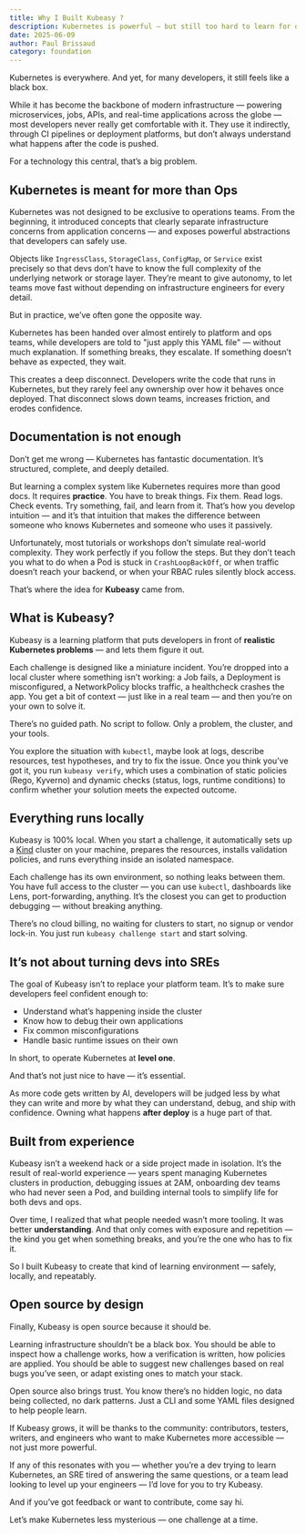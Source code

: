 ```yaml
---
title: Why I Built Kubeasy ?
description: Kubernetes is powerful — but still too hard to learn for developers. Kubeasy is my attempt to fix that through interactive, local challenges.
date: 2025-06-09
author: Paul Brissaud
category: foundation
---
```


Kubernetes is everywhere. And yet, for many developers, it still feels like a black box.

While it has become the backbone of modern infrastructure — powering microservices, jobs, APIs, and real-time applications across the globe — most developers never really get comfortable with it. They use it indirectly, through CI pipelines or deployment platforms, but don’t always understand what happens after the code is pushed.

For a technology this central, that’s a big problem.

## Kubernetes is meant for more than Ops

Kubernetes was not designed to be exclusive to operations teams. From the beginning, it introduced concepts that clearly separate infrastructure concerns from application concerns — and exposes powerful abstractions that developers can safely use.

Objects like `IngressClass`, `StorageClass`, `ConfigMap`, or `Service` exist precisely so that devs don’t have to know the full complexity of the underlying network or storage layer. They’re meant to give autonomy, to let teams move fast without depending on infrastructure engineers for every detail.

But in practice, we’ve often gone the opposite way.

Kubernetes has been handed over almost entirely to platform and ops teams, while developers are told to "just apply this YAML file" — without much explanation. If something breaks, they escalate. If something doesn’t behave as expected, they wait.

This creates a deep disconnect. Developers write the code that runs in Kubernetes, but they rarely feel any ownership over how it behaves once deployed. That disconnect slows down teams, increases friction, and erodes confidence.

## Documentation is not enough

Don’t get me wrong — Kubernetes has fantastic documentation. It’s structured, complete, and deeply detailed.

But learning a complex system like Kubernetes requires more than good docs. It requires **practice**. You have to break things. Fix them. Read logs. Check events. Try something, fail, and learn from it. That’s how you develop intuition — and it’s that intuition that makes the difference between someone who knows Kubernetes and someone who uses it passively.

Unfortunately, most tutorials or workshops don’t simulate real-world complexity. They work perfectly if you follow the steps. But they don’t teach you what to do when a Pod is stuck in `CrashLoopBackOff`, or when traffic doesn’t reach your backend, or when your RBAC rules silently block access.

That’s where the idea for **Kubeasy** came from.

## What is Kubeasy?

Kubeasy is a learning platform that puts developers in front of **realistic Kubernetes problems** — and lets them figure it out.

Each challenge is designed like a miniature incident. You’re dropped into a local cluster where something isn’t working: a Job fails, a Deployment is misconfigured, a NetworkPolicy blocks traffic, a healthcheck crashes the app. You get a bit of context — just like in a real team — and then you’re on your own to solve it.

There’s no guided path. No script to follow. Only a problem, the cluster, and your tools.

You explore the situation with `kubectl`, maybe look at logs, describe resources, test hypotheses, and try to fix the issue. Once you think you’ve got it, you run `kubeasy verify`, which uses a combination of static policies (Rego, Kyverno) and dynamic checks (status, logs, runtime conditions) to confirm whether your solution meets the expected outcome.

## Everything runs locally

Kubeasy is 100% local. When you start a challenge, it automatically sets up a [Kind](https://kind.sigs.k8s.io/) cluster on your machine, prepares the resources, installs validation policies, and runs everything inside an isolated namespace.

Each challenge has its own environment, so nothing leaks between them. You have full access to the cluster — you can use `kubectl`, dashboards like Lens, port-forwarding, anything. It’s the closest you can get to production debugging — without breaking anything.

There’s no cloud billing, no waiting for clusters to start, no signup or vendor lock-in. You just run `kubeasy challenge start` and start solving.

## It’s not about turning devs into SREs

The goal of Kubeasy isn’t to replace your platform team. It’s to make sure developers feel confident enough to:

- Understand what’s happening inside the cluster
- Know how to debug their own applications
- Fix common misconfigurations
- Handle basic runtime issues on their own

In short, to operate Kubernetes at **level one**.

And that’s not just nice to have — it’s essential.

As more code gets written by AI, developers will be judged less by what they can write and more by what they can understand, debug, and ship with confidence. Owning what happens **after deploy** is a huge part of that.

## Built from experience

Kubeasy isn’t a weekend hack or a side project made in isolation. It’s the result of real-world experience — years spent managing Kubernetes clusters in production, debugging issues at 2AM, onboarding dev teams who had never seen a Pod, and building internal tools to simplify life for both devs and ops.

Over time, I realized that what people needed wasn’t more tooling. It was better **understanding**. And that only comes with exposure and repetition — the kind you get when something breaks, and you’re the one who has to fix it.

So I built Kubeasy to create that kind of learning environment — safely, locally, and repeatably.

## Open source by design

Finally, Kubeasy is open source because it should be.

Learning infrastructure shouldn’t be a black box. You should be able to inspect how a challenge works, how a verification is written, how policies are applied. You should be able to suggest new challenges based on real bugs you’ve seen, or adapt existing ones to match your stack.

Open source also brings trust. You know there’s no hidden logic, no data being collected, no dark patterns. Just a CLI and some YAML files designed to help people learn.

If Kubeasy grows, it will be thanks to the community: contributors, testers, writers, and engineers who want to make Kubernetes more accessible — not just more powerful.

If any of this resonates with you — whether you’re a dev trying to learn Kubernetes, an SRE tired of answering the same questions, or a team lead looking to level up your engineers — I’d love for you to try Kubeasy.

And if you’ve got feedback or want to contribute, come say hi.

Let’s make Kubernetes less mysterious — one challenge at a time.
